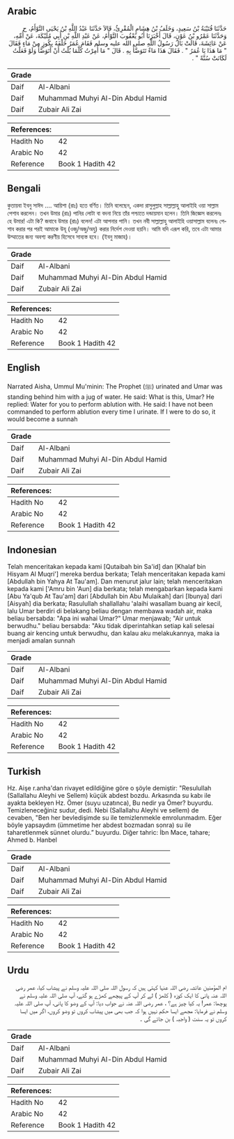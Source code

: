 ## Arabic


<div dir="rtl" lang="ar" style={{fontSize:'larger',backgroundColor:'#f8f9fa',padding:20}}>
حَدَّثَنَا قُتَيْبَةُ بْنُ سَعِيدٍ، وَخَلَفُ بْنُ هِشَامٍ الْمُقْرِئُ، قَالاَ حَدَّثَنَا عَبْدُ اللَّهِ بْنُ يَحْيَى التَّوْأَمُ، ح وَحَدَّثَنَا عَمْرُو بْنُ عَوْنٍ، قَالَ أَخْبَرَنَا أَبُو يَعْقُوبَ التَّوْأَمُ، عَنْ عَبْدِ اللَّهِ بْنِ أَبِي مُلَيْكَةَ، عَنْ أُمِّهِ، عَنْ عَائِشَةَ، قَالَتْ بَالَ رَسُولُ اللَّهِ صلى الله عليه وسلم فَقَامَ عُمَرُ خَلْفَهُ بِكُوزٍ مِنْ مَاءٍ فَقَالَ ‏"‏ مَا هَذَا يَا عُمَرُ ‏"‏ ‏.‏ فَقَالَ هَذَا مَاءٌ تَتَوَضَّأُ بِهِ ‏.‏ قَالَ ‏"‏ مَا أُمِرْتُ كُلَّمَا بُلْتُ أَنْ أَتَوَضَّأَ وَلَوْ فَعَلْتُ لَكَانَتْ سُنَّةً ‏"‏ ‏.‏
</div>
<div style={{backgroundColor:'#f8f9fa',padding:20, marginBottom: 10}}><table> <thead> <tr> <th>Grade</th> <th></th> </tr> </thead> <tbody> <tr><td>Daif</td><td>Al-Albani</td></tr><tr><td>Daif</td><td>Muhammad Muhyi Al-Din Abdul Hamid</td></tr><tr><td>Daif</td><td>Zubair Ali Zai</td></tr></tbody></table><table> <thead> <tr> <th>References:</th> <th></th> </tr> </thead> <tbody><tr><td>Hadith No</td><td>42</td></tr><tr><td>Arabic No</td><td>42</td></tr><tr><td>Reference</td><td>Book 1 Hadith 42</td></tr></tbody></table></div>

## Bengali


<div dir="ltr" lang="bn" style={{fontSize:'larger',backgroundColor:'#f8f9fa',padding:20}}>
কুতায়বা ইবনু সাঈদ .... আয়িশা (রাঃ) হতে বর্ণিত। তিনি বলেছেন, একদা রাসুলুল্লাহ সাল্লাল্লাহু আলাইহি ওয়া সাল্লাম পেশাব করলেন। তখন উমার (রাঃ) পানির লোটা বা বদনা নিয়ে তাঁর পশ্চাতে দন্ডায়মান হলেন। তিনি জিজ্ঞেস করলেনঃ হে উমার! এটা কি? জবাবে উমার (রাঃ) বলেন! এটা আপনার পানি। তখন নবী সাল্লাল্লাহু আলাইহি ওয়াসাল্লাম বলেনঃ পেশাব করার পর পরই আমাকে উযূ (ওজু/অজু/অযু) করার নির্দেশ দেওয়া হয়নি। আমি যদি এরূপ করি, তবে এটা আমার উম্মাতের জন্য অবশ্য করণীয় হিসেবে সাব্যস্ত হবে। (ইবনু মাজাহ)।
</div>
<div style={{backgroundColor:'#f8f9fa',padding:20, marginBottom: 10}}><table> <thead> <tr> <th>Grade</th> <th></th> </tr> </thead> <tbody> <tr><td>Daif</td><td>Al-Albani</td></tr><tr><td>Daif</td><td>Muhammad Muhyi Al-Din Abdul Hamid</td></tr><tr><td>Daif</td><td>Zubair Ali Zai</td></tr></tbody></table><table> <thead> <tr> <th>References:</th> <th></th> </tr> </thead> <tbody><tr><td>Hadith No</td><td>42</td></tr><tr><td>Arabic No</td><td>42</td></tr><tr><td>Reference</td><td>Book 1 Hadith 42</td></tr></tbody></table></div>

## English


<div dir="ltr" lang="en" style={{fontSize:'larger',backgroundColor:'#f8f9fa',padding:20}}>
Narrated Aisha, Ummul Mu'minin: The Prophet (ﷺ) urinated and Umar was standing behind him with a jug of water. He said: What is this, Umar? He replied: Water for you to perform ablution with. He said: I have not been commanded to perform ablution every time I urinate. If I were to do so, it would become a sunnah
</div>
<div style={{backgroundColor:'#f8f9fa',padding:20, marginBottom: 10}}><table> <thead> <tr> <th>Grade</th> <th></th> </tr> </thead> <tbody> <tr><td>Daif</td><td>Al-Albani</td></tr><tr><td>Daif</td><td>Muhammad Muhyi Al-Din Abdul Hamid</td></tr><tr><td>Daif</td><td>Zubair Ali Zai</td></tr></tbody></table><table> <thead> <tr> <th>References:</th> <th></th> </tr> </thead> <tbody><tr><td>Hadith No</td><td>42</td></tr><tr><td>Arabic No</td><td>42</td></tr><tr><td>Reference</td><td>Book 1 Hadith 42</td></tr></tbody></table></div>

## Indonesian


<div dir="ltr" lang="id" style={{fontSize:'larger',backgroundColor:'#f8f9fa',padding:20}}>
Telah menceritakan kepada kami [Qutaibah bin Sa'id] dan [Khalaf bin Hisyam Al Muqri'] mereka berdua berkata; Telah menceritakan kepada kami [Abdullah bin Yahya At Tau'am]. Dan menurut jalur lain; telah menceritakan kepada kami ['Amru bin 'Aun] dia berkata; telah mengabarkan kepada kami [Abu Ya'qub At Tau'am] dari [Abdullah bin Abu Mulaikah] dari [Ibunya] dari [Aisyah] dia berkata; Rasulullah shallallahu 'alaihi wasallam buang air kecil, lalu Umar berdiri di belakang beliau dengan membawa wadah air, maka beliau bersabda: "Apa ini wahai Umar?" Umar menjawab; "Air untuk berwudhu." beliau bersabda: "Aku tidak diperintahkan setiap kali selesai buang air kencing untuk berwudhu, dan kalau aku melakukannya, maka ia menjadi amalan sunnah
</div>
<div style={{backgroundColor:'#f8f9fa',padding:20, marginBottom: 10}}><table> <thead> <tr> <th>Grade</th> <th></th> </tr> </thead> <tbody> <tr><td>Daif</td><td>Al-Albani</td></tr><tr><td>Daif</td><td>Muhammad Muhyi Al-Din Abdul Hamid</td></tr><tr><td>Daif</td><td>Zubair Ali Zai</td></tr></tbody></table><table> <thead> <tr> <th>References:</th> <th></th> </tr> </thead> <tbody><tr><td>Hadith No</td><td>42</td></tr><tr><td>Arabic No</td><td>42</td></tr><tr><td>Reference</td><td>Book 1 Hadith 42</td></tr></tbody></table></div>

## Turkish


<div dir="ltr" lang="tr" style={{fontSize:'larger',backgroundColor:'#f8f9fa',padding:20}}>
Hz. Aişe r.anha'dan rivayet edildiğine göre o şöyle demiştir: "Resulullah (Sallallahu Aleyhi ve Sellem) küçük abdest bozdu. Arkasında su kabı ile ayakta bekleyen Hz. Ömer (suyu uzatınca), Bu nedir ya Ömer? buyurdu. Temizleneceğiniz sudur, dedi. Nebi (Sallallahu Aleyhi ve sellem) de cevaben, "Ben her bevledişimde su ile temizlenmekle emrolunmadım. Eğer böyle yapsaydım (ümmetime her abdest bozmadan sonra) su ile taharetlenmek sünnet olurdu.” buyurdu. Diğer tahric: İbn Mace, tahare; Ahmed b. Hanbel
</div>
<div style={{backgroundColor:'#f8f9fa',padding:20, marginBottom: 10}}><table> <thead> <tr> <th>Grade</th> <th></th> </tr> </thead> <tbody> <tr><td>Daif</td><td>Al-Albani</td></tr><tr><td>Daif</td><td>Muhammad Muhyi Al-Din Abdul Hamid</td></tr><tr><td>Daif</td><td>Zubair Ali Zai</td></tr></tbody></table><table> <thead> <tr> <th>References:</th> <th></th> </tr> </thead> <tbody><tr><td>Hadith No</td><td>42</td></tr><tr><td>Arabic No</td><td>42</td></tr><tr><td>Reference</td><td>Book 1 Hadith 42</td></tr></tbody></table></div>

## Urdu


<div dir="rtl" lang="ur" style={{fontSize:'larger',backgroundColor:'#f8f9fa',padding:20}}>
ام المؤمنین عائشہ رضی اللہ عنہا کہتی ہیں کہ رسول اللہ صلی اللہ علیہ وسلم نے پیشاب کیا، عمر رضی اللہ عنہ پانی کا ایک کوزہ ( کلھڑ ) لے کر آپ کے پیچھے کھڑے ہو گئے، آپ صلی اللہ علیہ وسلم نے پوچھا: عمر! یہ کیا چیز ہے؟ ، عمر رضی اللہ عنہ نے جواب دیا: آپ کے وضو کا پانی، آپ صلی اللہ علیہ وسلم نے فرمایا: مجھے ایسا حکم نہیں ہوا کہ جب بھی میں پیشاب کروں تو وضو کروں، اگر میں ایسا کروں تو یہ سنت ( واجبہ ) بن جائے گی ۔
</div>
<div style={{backgroundColor:'#f8f9fa',padding:20, marginBottom: 10}}><table> <thead> <tr> <th>Grade</th> <th></th> </tr> </thead> <tbody> <tr><td>Daif</td><td>Al-Albani</td></tr><tr><td>Daif</td><td>Muhammad Muhyi Al-Din Abdul Hamid</td></tr><tr><td>Daif</td><td>Zubair Ali Zai</td></tr></tbody></table><table> <thead> <tr> <th>References:</th> <th></th> </tr> </thead> <tbody><tr><td>Hadith No</td><td>42</td></tr><tr><td>Arabic No</td><td>42</td></tr><tr><td>Reference</td><td>Book 1 Hadith 42</td></tr></tbody></table></div>